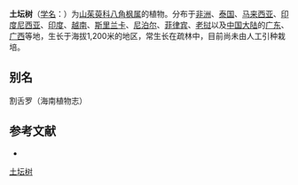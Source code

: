 {{speciesbox
| name = 土坛树
| status = 
| status_system = 
| image = Sage-Leaved Alangium 12.JPG
| image2 = Alangium salviifolium leaves and flowers 13.JPG
| genus = Alangium
| species = salviifolium
| authority = (L. f.) Wanger.
}}

'''土坛树'''（[[学名|学名]]：{{lang|la|''Alangium salviifolium''}}）为[[山茱萸科|山茱萸科]][[八角枫属|八角枫属]]的植物。分布于[[非洲|非洲]]、[[泰国|泰国]]、[[马来西亚|马来西亚]]、[[印度尼西亚|印度尼西亚]]、[[印度|印度]]、[[越南|越南]]、[[斯里兰卡|斯里兰卡]]、[[尼泊尔|尼泊尔]]、[[菲律宾|菲律宾]]、[[老挝|老挝]]以及[[中国大陆|中国大陆]]的[[广东|广东]]、[[广西|广西]]等地，生长于海拔1,200米的地区，常生长在疏林中，目前尚未由人工引种栽培。

== 别名 ==
割舌罗（海南植物志）

== 参考文献 ==
<div class="references-small">
* {{cite web| url =http://www.bioinfo.cn/db05/KmzwSpecies.php?action=view&id=1087| title =土坛树| work =《中国高等植物数据库全库》| publisher =中国科学院微生物研究所| author =昆明植物研究所| accessdate =2009-02-22| deadurl =yes| archiveurl =https://web.archive.org/web/20160305051934/http://www.bioinfo.cn/db05/KmzwSpecies.php?action=view&id=1087| archivedate =2016-03-05}}
</div>
{{Taxonbar|from=Q10927686}}

[[Category:八角枫属|土坛树]]


{{植物小作品}}